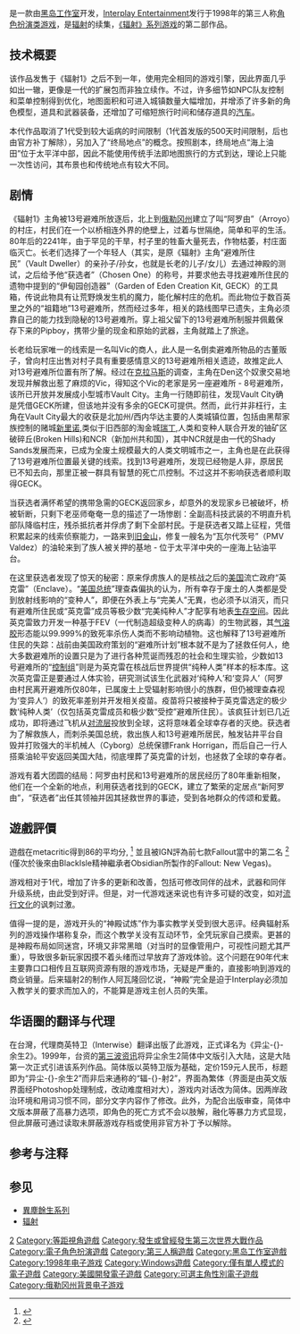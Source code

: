 {{noteTA
|G1=Games
|1=zh-cn:辐射; zh-tw:異塵餘生;
}}
{{Infobox VG
|width= 
|title= 辐射2
|english= Fallout 2
|image = File:PC Game Fallout 2.jpg
|caption= 
|developer= [[黑岛工作室|黑岛工作室]]
|publisher = [[Interplay_Entertainment|Interplay Entertainment]]
|distributor= [[英特卫|英特卫]]
|designer = [[Feargus_Urquhart|Feargus Urquhart]]<br />[[Matt_Norton|Matt Norton]]
|series= [[辐射系列|辐射系列]]
|engine= 辐射引擎
|released=1998年9月30日
|genre= [[電子角色扮演遊戲|角色扮演]]
|modes= [[单人电子游戏|单人]]
|platforms = [[Microsoft_Windows|Windows]]、[[Macintosh|Macintosh]]
}}

{{vgname|辐射2|en=Fallout 2|cn=辐射2|tw=異塵餘生2}}是一款由[[黑岛工作室|黑岛工作室]]开发，[[Interplay_Entertainment|Interplay Entertainment]]发行于1998年的第三人称[[電子角色扮演遊戲|角色扮演类游戏]]，是[[辐射_(游戏)|辐射]]的续集，[[辐射系列|《辐射》系列游戏]]的第二部作品。

==技术概要==
该作品发售于《辐射1》之后不到一年，使用完全相同的游戏引擎，因此界面几乎如出一辙，更像是一代的扩展包而非独立续作。不过，许多细节如NPC队友控制和菜单控制得到优化，地图面积和可进入城镇数量大幅增加，并增添了许多新的角色模型，道具和武器装备，还增加了可缩短旅行时间和储存道具的[[汽车|汽车]]。

本代作品取消了1代受到较大诟病的时间限制（1代首发版的500天时间限制，后也由官方补丁解除），另加入了“终局地点”的概念。按照剧本，终局地点“海上油田”位于太平洋中部，因此不能使用传统手法即地图旅行的方式到达，理论上只能一次性访问，其布景也和传统地点有较大不同。

==剧情==
《辐射1》主角被13号避难所放逐后，北上到[[俄勒冈州|俄勒冈州]]建立了叫“阿罗由”（Arroyo）的村庄，村民们在一个以桥相连外界的绝壁上，过着与世隔绝，简单和平的生活。80年后的2241年，由于罕见的干旱，村子里的牲畜大量死去，作物枯萎，村庄面临灭亡。长老们选择了一个年轻人（其实，是原《辐射》主角“避难所住民”（Vault Dweller）的亲孙子/孙女，也就是长老的儿子/女儿）去通过神殿的测试，之后给予他“获选者”（Chosen One）的称号，并要求他去寻找避难所住民的遗物中提到的“伊甸园创造器”（Garden of Eden Creation Kit, GECK）的工具箱，传说此物具有让荒野焕发生机的魔力，能化解村庄的危机。而此物位于数百英里之外的“祖籍地”13号避难所，然而经过多年，相关的路线图早已遗失，主角必须靠自己的能力找到隐秘的13号避难所。穿上祖父留下的13号避难所制服并佩戴保存下来的Pipboy，携带少量的现金和原始的武器，主角就踏上了旅途。

长老给玩家唯一的线索是一名叫Vic的商人，此人是一名倒卖避难所物品的古董贩子，曾向村庄出售对村子具有重要感情意义的13号避难所相关遗迹，故推定此人对13号避难所位置有所了解。经过在[[克拉马斯|克拉马斯]]的调查，主角在Den这个奴隶交易地发现并解救出惹了麻烦的Vic，得知这个Vic的老家是另一座避难所 - 8号避难所，该所已开放并发展成小型城市Vault City。主角一行随即前往，发现Vault City确是凭借GECK所建，但该地并没有多余的GECK可提供。然而，此行并非枉行，主角在Vault City最大的收获是北加州/西内华达主要的人类城镇位置，包括由黑帮家族控制的赌城[[雷諾_(內華達州)|新里诺]],类似于旧西部的淘金城[[雷丁_(加利福尼亚州)|瑞丁]],人类和变种人联合开发的铀矿区破碎丘(Broken Hills)和NCR（新加州共和国），其中NCR就是由一代的Shady Sands发展而来，已成为全废土规模最大的人类文明城市之一，主角也是在此获得了13号避难所位置最关键的线索。找到13号避难所，发现已经物是人非，原居民已不知去向，那里正被一群具有智慧的死亡爪控制。不过这并不影响获选者顺利取得GECK。

当获选者满怀希望的携带急需的GECK返回家乡，却意外的发现家乡已被破坏，桥被斩断，只剩下老巫师奄奄一息的描述了一场惨剧：全副高科技武装的不明直升机部队降临村庄，残杀抵抗者并俘虏了剩下全部村民。于是获选者又踏上征程，凭借积累起来的线索侦察能力，一路来到[[旧金山|旧金山]]，修复一艘名为“瓦尔代茨号”（PMV Valdez）的油轮来到了族人被关押的基地 - 位于太平洋中央的一座海上钻油平台。

在这里获选者发现了惊天的秘密：原来俘虏族人的是核战之后的[[美国|美国]]流亡政府“英克雷”（Enclave）。“[[美国总统|美国总统]]”理查森偏执的认为，所有幸存于废土的人类都是受到放射线影响的“变种人”，即便在外表上与“完美人”无異，也必须予以消灭，而只有避难所住民或“英克雷”成员等极少数“完美纯种人”才配享有地表[[生存空间|生存空间]]。因此英克雷致力开发一种基于FEV（一代制造超级变种人的病毒）的生物武器，其[[气溶胶|气溶胶]]形态能以99.999%的致死率杀伤人类而不影响动植物。这也解释了13号避难所住民的失踪：战前由美国政府策划的“避难所计划”根本就不是为了拯救任何人，绝大多数避难所的设置只是为了进行各种荒诞而残忍的社会和生理实验，少数如13号避难所的“[[实验|控制组]]”则是为英克雷在核战后世界提供“纯种人类”样本的标本库。这次英克雷正是要通过人体实验，研究测试该生化武器对‘纯种人’和‘变异人’（阿罗由村民离开避难所仅80年，已属废土上受辐射影响很小的族群，但仍被理查森视为‘变异人’）的致死率差别并开发相关疫苗。疫苗将只被接种于英克雷选定的极少数‘纯种人类’（仅包括英克雷成员和极少数“受控”避难所住民）。该疯狂计划已几近成功，即将通过飞机从[[对流层|对流层]]投放到全球，这将意味着全球幸存者的灭绝。获选者为了解救族人，而刺杀美国总统，救出族人和13号避难所居民，触发钻井平台自毁并打败强大的半机械人（Cyborg）总统保镖Frank Horrigan，而后自己一行人搭乘油轮平安返回美国大陆，彻底埋葬了英克雷的计划，也拯救了全球的幸存者。

游戏有着大团圆的结局：阿罗由村民和13号避难所的居民经历了80年重新相聚，他们在一个全新的地点，利用获选者找到的GECK，建立了繁荣的定居点“新阿罗由”，“获选者”出任其领袖并因其拯救世界的事迹，受到各地群众的传颂和爱戴。

== 遊戲評價 ==
遊戲在metacritic得到86的平均分, <ref>{{Cite web |url=https://www.metacritic.com/game/pc/fallout-2 |title=Metacritic fallout 2 |access-date=2020-01-26 |archive-date=2021-03-09 |archive-url=https://web.archive.org/web/20210309052054/https://www.metacritic.com/game/pc/fallout-2 |dead-url=no }}</ref> 並且被IGN評為前七款Fallout當中的第二名  <ref>{{Cite web |url=https://www.youtube.com/watch?v=MPEyQp4x1qo |title=Ranking The 7 Fallout Games |access-date=2020-01-26 |archive-date=2020-01-10 |archive-url=https://web.archive.org/web/20200110130254/https://www.youtube.com/watch?v=MPEyQp4x1qo |dead-url=no }}</ref>  (僅次於後來由BlackIsle精神繼承者Obsidian所製作的Fallout: New Vegas)。

游戏相对于1代，增加了许多的更新和改善，包括可修改同伴的战术，武器和同伴升级系统，由此受到好评。但是，对一代游戏迷来说也有许多可疑的改变，如对[[流行文化|流行文化]]的讽刺过激。

值得一提的是，游戏开头的“神殿试炼”作为事实教学关受到很大恶评。经典辐射系列的游戏操作堪称复杂，而这个教学关没有互动环节，全凭玩家自己摸索。更甚的是神殿布局如同迷宫，环境又非常黑暗（对当时的显像管用户，可视性问题尤其严重），导致很多新玩家因摸不着头绪而过早放弃了游戏体验。这个问题在90年代末主要靠口口相传且互联网资源有限的游戏市场，无疑是严重的，直接影响到游戏的商业销量。后来辐射2的制作人阿瓦隆回忆说，“神殿”完全是迫于Interplay必须加入教学关的要求而加入的，不能算是游戏主创人员的失策。

==华语圈的翻译与代理==
在台灣，代理商英特卫（Interwise）翻译出版了此游戏，正式译名为《异尘-{}-余生2》。1999年，台资的[[第三波|第三波资讯]]将异尘余生2简体中文版引入大陆，这是大陆第一次正式引进该系列作品。简体版以英特卫版为基础，定价159元人民币，标题即为“异尘-{}-余生2”而非后来通称的“辐-{}-射2”，界面為繁体（界面是由英文版界面经Photoshop处理制成，改动难度相对大），游戏内对话改为简体。因两岸政治环境和用词习惯不同，部分文字内容作了修改。此外，为配合出版审查，简体中文版本屏蔽了高暴力选项，即角色的死亡方式不会以肢解，融化等暴力方式显现，但此屏蔽可通过读取未屏蔽游戏存档或使用非官方补丁予以解除。

== 参考与注释 ==
{{Reflist}}

== 参见 ==
*[[異塵餘生系列|異塵餘生系列]]
*[[辐射_(电子游戏)|辐射]]

{{辐射系列}}
{{黑岛工作室游戏}}

{{DEFAULTSORT:Fallout 2}}
[[Category:辐射系列|2]]
[[Category:等距視角遊戲|Category:等距視角遊戲]]
[[Category:發生或曾經發生第三次世界大戰作品|Category:發生或曾經發生第三次世界大戰作品]]
[[Category:電子角色扮演遊戲|Category:電子角色扮演遊戲]]
[[Category:第三人稱遊戲|Category:第三人稱遊戲]]
[[Category:黑岛工作室遊戲|Category:黑岛工作室遊戲]]
[[Category:1998年电子游戏|Category:1998年电子游戏]]
[[Category:Windows遊戲|Category:Windows遊戲]]
[[Category:僅有單人模式的電子遊戲|Category:僅有單人模式的電子遊戲]]
[[Category:美國開發電子遊戲|Category:美國開發電子遊戲]]
[[Category:可選主角性別電子遊戲|Category:可選主角性別電子遊戲]]
[[Category:俄勒冈州背景电子游戏|Category:俄勒冈州背景电子游戏]]